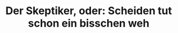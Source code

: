 ---
order: 10
eyebrow: Matthias Dembiniski verabschiedet sich in den Ruhestand
title: "Der Skeptiker, oder: Scheiden tut schon ein bisschen weh"
intro: "50. Geburtstag der NATO, 60. Geburtstag, 65., 75. Geburtstag der NATO – Preisfrage: Wer war vom PRIF immer dabei? Also, nicht in Präsenz, sondern beobachtend, analysierend? Ja, natürlich: Matthias Dembinski, seit 1996 wissenschaftlicher Mitarbeiter am PRIF und ab 2024 in Rente. Er forschte zur NATO, zu transatlantischen Beziehungen, Dissoziationsprozessen, Wirkungsweisen humanitärer Interventionen, demokratischem F rieden, Zukunft der EU, europäische Außen- und Sicherheitspolitik und vieles mehr und lieferte immer auch spannende Fragen und Antworten für den Wissenstransfer. Im Institut galt er als Bedenkenträger und Skeptiker, er selbst würde sagen, er habe einfach eine Affinität zu realistischem Denken. Eine Rückschau auf seine zahlreichen Publikationen fördert zutage, dass seine Vorsicht oft berechtigt war und dass er viele der heutigen Krisen prognostiziert hat."
color: rgb(251, 196, 90)
teaser: 
hero_image: 'assets/Dembinski_Filter_orange_RGB.png'
hero_alt: 'Potrait von Matthias Dembinski in orange hinterlegt.'
hero_credit: 
---